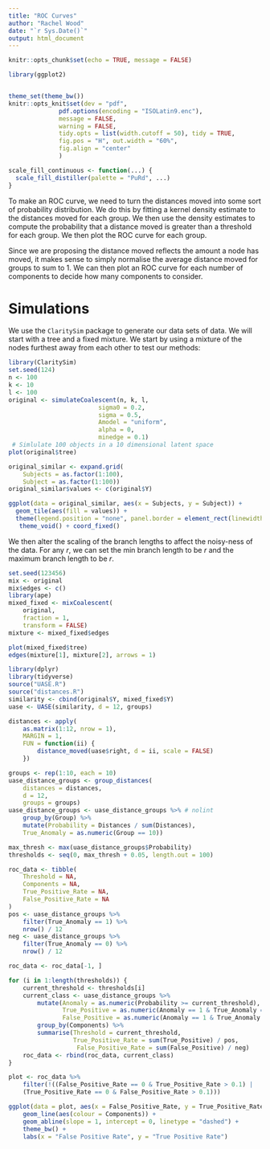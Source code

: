 ```yaml
---
title: "ROC Curves"
author: "Rachel Wood"
date: "`r Sys.Date()`"
output: html_document
---
```

```r
knitr::opts_chunk$set(echo = TRUE, message = FALSE)

library(ggplot2)


theme_set(theme_bw())
knitr::opts_knit$set(dev = "pdf",
              pdf.options(encoding = "ISOLatin9.enc"),
              message = FALSE,
              warning = FALSE,
              tidy.opts = list(width.cutoff = 50), tidy = TRUE,
              fig.pos = "H", out.width = "60%",
              fig.align = "center"
              )

scale_fill_continuous <- function(...) {
  scale_fill_distiller(palette = "PuRd", ...)
}
```

To make an ROC curve, we need to turn the distances moved into some sort of probability distribution. We do this by fitting a kernel density estimate to the distances moved for each group. We then use the density estimates to compute the probability that a distance moved is greater than a threshold for each group. We then plot the ROC curve for each group.

Since we are proposing the distance moved reflects the amount a node has moved, it makes sense to simply normalise the average distance moved for groups to sum to 1. We can then plot an ROC curve for each number of components to decide how many components to consider. 

# Simulations
We use the `ClaritySim` package to generate our data sets of data. We will start with a tree and a fixed mixture. We start by using a mixture of the nodes furthest away from each other to test our methods:

```r
library(ClaritySim)
set.seed(124)
n <- 100
k <- 10
l <- 100
original <- simulateCoalescent(n, k, l,
                         sigma0 = 0.2,
                         sigma = 0.5,
                         Amodel = "uniform",
                         alpha = 0,
                         minedge = 0.1)
 # Simlulate 100 objects in a 10 dimensional latent space
plot(original$tree)

original_similar <- expand.grid(
    Subjects = as.factor(1:100),
    Subject = as.factor(1:100))
original_similar$values <- c(original$Y)

ggplot(data = original_similar, aes(x = Subjects, y = Subject)) +
  geom_tile(aes(fill = values)) +
  theme(legend.position = "none", panel.border = element_rect(linewidth = 10)) +
   theme_void() + coord_fixed()
```

We then alter the scaling of the branch lengths to affect the noisy-ness of the data. For any $r$, we can set the min branch length to be $r$ and the maximum branch length to be $r$.
```r
set.seed(123456)
mix <- original
mix$edges <- c()
library(ape)
mixed_fixed <- mixCoalescent(
    original,
    fraction = 1,
    transform = FALSE)
mixture <- mixed_fixed$edges
```
```r
plot(mixed_fixed$tree)
edges(mixture[1], mixture[2], arrows = 1)
```


```r
library(dplyr)
library(tidyverse)
source("UASE.R")
source("distances.R")
similarity <- cbind(original$Y, mixed_fixed$Y)
uase <- UASE(similarity, d = 12, groups)
```

```r
distances <- apply(
    as.matrix(1:12, nrow = 1),
    MARGIN = 1,
    FUN = function(ii) {
        distance_moved(uase$right, d = ii, scale = FALSE)
    })

groups <- rep(1:10, each = 10)
uase_distance_groups <- group_distances(
    distances = distances,
    d = 12,
    groups = groups)
uase_distance_groups <- uase_distance_groups %>% # nolint
    group_by(Group) %>%
    mutate(Probability = Distances / sum(Distances),
    True_Anomaly = as.numeric(Group == 10))
```


```r
max_thresh <- max(uase_distance_groups$Probability)
thresholds <- seq(0, max_thresh + 0.05, length.out = 100)

roc_data <- tibble(
    Threshold = NA,
    Components = NA,
    True_Positive_Rate = NA,
    False_Positive_Rate = NA
)
pos <- uase_distance_groups %>%
    filter(True_Anomaly == 1) %>%
    nrow() / 12
neg <- uase_distance_groups %>%
    filter(True_Anomaly == 0) %>%
    nrow() / 12

roc_data <- roc_data[-1, ]

for (i in 1:length(thresholds)) {
    current_threshold <- thresholds[i]
    current_class <- uase_distance_groups %>%
        mutate(Anomaly = as.numeric(Probability >= current_threshold),
               True_Positive = as.numeric(Anomaly == 1 & True_Anomaly == 1),
               False_Positive = as.numeric(Anomaly == 1 & True_Anomaly == 0)) %>%
        group_by(Components) %>%
        summarise(Threshold = current_threshold,
                  True_Positive_Rate = sum(True_Positive) / pos,
                   False_Positive_Rate = sum(False_Positive) / neg)
    roc_data <- rbind(roc_data, current_class)
}
```


```r
plot <- roc_data %>%
    filter(!((False_Positive_Rate == 0 & True_Positive_Rate > 0.1) |
    (True_Positive_Rate == 0 & False_Positive_Rate > 0.1)))

ggplot(data = plot, aes(x = False_Positive_Rate, y = True_Positive_Rate)) +
    geom_line(aes(colour = Components)) +
    geom_abline(slope = 1, intercept = 0, linetype = "dashed") +
    theme_bw() +
    labs(x = "False Positive Rate", y = "True Positive Rate")
```
